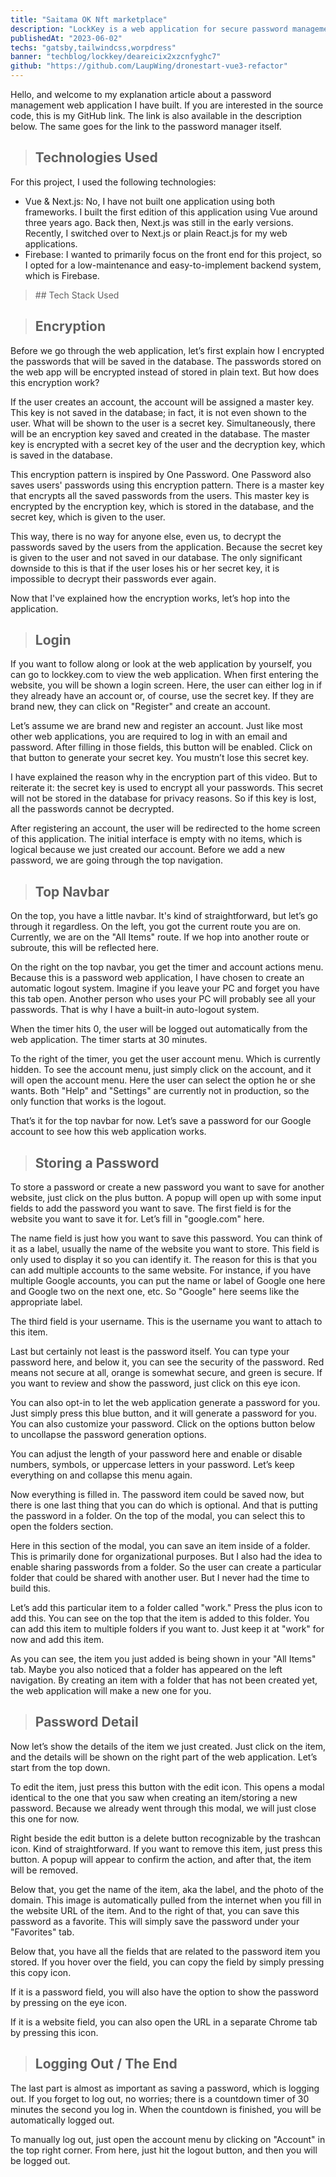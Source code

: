 ```yaml
---
title: "Saitama OK Nft marketplace"
description: "LockKey is a web application for secure password management, leveraging Vue, Next.js, and Firebase."
publishedAt: "2023-06-02"
techs: "gatsby,tailwindcss,worpdress"
banner: "techblog/lockkey/deareicix2xzcnfyghc7"
github: "https://github.com/LaupWing/dronestart-vue3-refactor"
---
```


Hello, and welcome to my explanation article about a password management web application I have built. If you are interested in the source code, this is my GitHub link. The link is also available in the description below. The same goes for the link to the password manager itself.

> ## **Technologies Used**

For this project, I used the following technologies:

- Vue & Next.js: No, I have not built one application using both frameworks. I built the first edition of this application using Vue around three years ago. Back then, Next.js was still in the early versions. Recently, I switched over to Next.js or plain React.js for my web applications.
- Firebase: I wanted to primarily focus on the front end for this project, so I opted for a low-maintenance and easy-to-implement backend system, which is Firebase.

<blockquote className='with-icons'>
  ## Tech Stack Used
  <div className='not-prose mt-2'>
    <TechIcons techs={['nextjs', 'tailwindcss', 'firebase']} />
  </div>
</blockquote>


> ## **Encryption**

Before we go through the web application, let’s first explain how I encrypted the passwords that will be saved in the database. The passwords stored on the web app will be encrypted instead of stored in plain text. But how does this encryption work?

If the user creates an account, the account will be assigned a master key. This key is not saved in the database; in fact, it is not even shown to the user. What will be shown to the user is a secret key. Simultaneously, there will be an encryption key saved and created in the database. The master key is encrypted with a secret key of the user and the decryption key, which is saved in the database.

This encryption pattern is inspired by One Password. One Password also saves users' passwords using this encryption pattern. There is a master key that encrypts all the saved passwords from the users. This master key is encrypted by the encryption key, which is stored in the database, and the secret key, which is given to the user.

This way, there is no way for anyone else, even us, to decrypt the passwords saved by the users from the application. Because the secret key is given to the user and not saved in our database. The only significant downside to this is that if the user loses his or her secret key, it is impossible to decrypt their passwords ever again.

Now that I've explained how the encryption works, let’s hop into the application.

> ## **Login**

<CloudinaryImage
  mdx
  public_id="techblog/lockkey/niuwg63psx7fms99gcbn"
  alt="login"
  width={1424}
  height={754}
/>

<CloudinaryImage
  mdx
  public_id="techblog/lockkey/uqfcdjfa9zzlm0hcfq5a"
  alt="register"
  width={1424}
  height={754}
/>

If you want to follow along or look at the web application by yourself, you can go to lockkey.com to view the web application. When first entering the website, you will be shown a login screen. Here, the user can either log in if they already have an account or, of course, use the secret key. If they are brand new, they can click on "Register" and create an account.

Let’s assume we are brand new and register an account. Just like most other web applications, you are required to log in with an email and password. After filling in those fields, this button will be enabled. Click on that button to generate your secret key. You mustn’t lose this secret key.

I have explained the reason why in the encryption part of this video. But to reiterate it: the secret key is used to encrypt all your passwords. This secret will not be stored in the database for privacy reasons. So if this key is lost, all the passwords cannot be decrypted.

After registering an account, the user will be redirected to the home screen of this application. The initial interface is empty with no items, which is logical because we just created our account. Before we add a new password, we are going through the top navigation.

> ## **Top Navbar**

<CloudinaryImage
  mdx
  public_id="techblog/lockkey/gux4vblqrv5sgvg116vh"
  alt="Top navbar"
  width={1424}
  height={754}
/>


On the top, you have a little navbar. It's kind of straightforward, but let’s go through it regardless. On the left, you got the current route you are on. Currently, we are on the "All Items" route. If we hop into another route or subroute, this will be reflected here.

On the right on the top navbar, you get the timer and account actions menu. Because this is a password web application, I have chosen to create an automatic logout system. Imagine if you leave your PC and forget you have this tab open. Another person who uses your PC will probably see all your passwords. That is why I have a built-in auto-logout system.

When the timer hits 0, the user will be logged out automatically from the web application. The timer starts at 30 minutes.

To the right of the timer, you get the user account menu. Which is currently hidden. To see the account menu, just simply click on the account, and it will open the account menu. Here the user can select the option he or she wants. Both "Help" and "Settings" are currently not in production, so the only function that works is the logout.

That’s it for the top navbar for now. Let’s save a password for our Google account to see how this web application works.

> ## **Storing a Password**

<CloudinaryImage
  mdx
  public_id="techblog/lockkey/rzlrtazwjh7vn9uvjptf"
  alt="Storing password"
  width={1424}
  height={754}
/>

To store a password or create a new password you want to save for another website, just click on the plus button. A popup will open up with some input fields to add the password you want to save. The first field is for the website you want to save it for. Let’s fill in "google.com" here.

The name field is just how you want to save this password. You can think of it as a label, usually the name of the website you want to store. This field is only used to display it so you can identify it. The reason for this is that you can add multiple accounts to the same website. For instance, if you have multiple Google accounts, you can put the name or label of Google one here and Google two on the next one, etc. So "Google" here seems like the appropriate label.

The third field is your username. This is the username you want to attach to this item.

Last but certainly not least is the password itself. You can type your password here, and below it, you can see the security of the password. Red means not secure at all, orange is somewhat secure, and green is secure. If you want to review and show the password, just click on this eye icon.

You can also opt-in to let the web application generate a password for you. Just simply press this blue button, and it will generate a password for you. You can also customize your password. Click on the options button below to uncollapse the password generation options.

You can adjust the length of your password here and enable or disable numbers, symbols, or uppercase letters in your password. Let’s keep everything on and collapse this menu again.

Now everything is filled in. The password item could be saved now, but there is one last thing that you can do which is optional. And that is putting the password in a folder. On the top of the modal, you can select this to open the folders section.

<CloudinaryImage
  mdx
  public_id="techblog/lockkey/swedcbzxshec1gdrxnqo"
  alt="folders"
  width={1424}
  height={754}
/>

Here in this section of the modal, you can save an item inside of a folder. This is primarily done for organizational purposes. But I also had the idea to enable sharing passwords from a folder. So the user can create a particular folder that could be shared with another user. But I never had the time to build this.

Let’s add this particular item to a folder called "work." Press the plus icon to add this. You can see on the top that the item is added to this folder. You can add this item to multiple folders if you want to. Just keep it at "work" for now and add this item.

As you can see, the item you just added is being shown in your "All Items" tab. Maybe you also noticed that a folder has appeared on the left navigation. By creating an item with a folder that has not been created yet, the web application will make a new one for you.

> ## **Password Detail**

<CloudinaryImage
  mdx
  public_id="techblog/lockkey/deareicix2xzcnfyghc7"
  alt="folders"
  width={1424}
  height={754}
/>

Now let’s show the details of the item we just created. Just click on the item, and the details will be shown on the right part of the web application. Let’s start from the top down.

To edit the item, just press this button with the edit icon. This opens a modal identical to the one that you saw when creating an item/storing a new password. Because we already went through this modal, we will just close this one for now.

Right beside the edit button is a delete button recognizable by the trashcan icon. Kind of straightforward. If you want to remove this item, just press this button. A popup will appear to confirm the action, and after that, the item will be removed.

Below that, you get the name of the item, aka the label, and the photo of the domain. This image is automatically pulled from the internet when you fill in the website URL of the item. And to the right of that, you can save this password as a favorite. This will simply save the password under your "Favorites" tab.

Below that, you have all the fields that are related to the password item you stored. If you hover over the field, you can copy the field by simply pressing this copy icon.

If it is a password field, you will also have the option to show the password by pressing on the eye icon.

If it is a website field, you can also open the URL in a separate Chrome tab by pressing this icon.

> ## **Logging Out / The End**

The last part is almost as important as saving a password, which is logging out. If you forget to log out, no worries; there is a countdown timer of 30 minutes the second you log in. When the countdown is finished, you will be automatically logged out.

To manually log out, just open the account menu by clicking on "Account" in the top right corner. From here, just hit the logout button, and then you will be logged out.